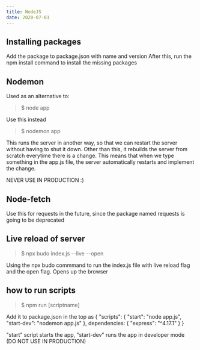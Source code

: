 ```yaml
---
title: NodeJS
date: 2020-07-03
---
```


## Installing packages

Add the package to package.json with name and version
After this, run the npm install command to install the missing packages

## Nodemon

Used as an alternative to:
> $ node app

Use this instead
> $ nodemon app

This runs the server in another way, so that we can restart the server without having to shut it down.
Other than this, it rebuilds the server from scratch everytime there is a change.
This means that when we type something in the app.js file, the server automatically restarts and implement the change.

NEVER USE IN PRODUCTION :)

## Node-fetch

Use this for requests in the future, since the package named requests is going to be deprecated

## Live reload of server

> $ npx budo index.js --live --open

Using the npx budo commmand to run the index.js file with live reload flag and the open flag.
Opens up the browser 

## how to run scripts

> $ npm run [scriptname]

Add it to package.json in the top as 
 {
    "scripts": {
        "start": "node app.js",
        "start-dev": "nodemon app.js"
    },
    dependencies: {
        "express": "^4.17.1"
    }
}

"start" script starts the app,
"start-dev" runs the app in developer mode (DO NOT USE IN PRODUCTION)
